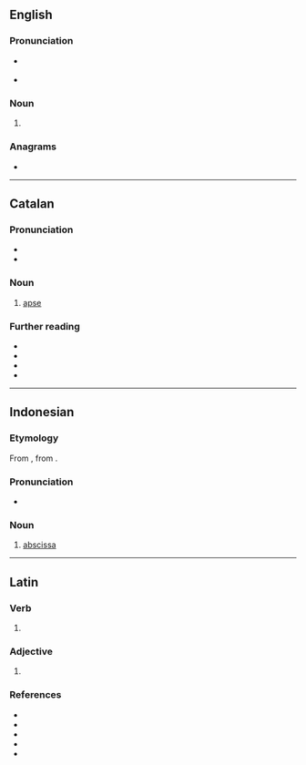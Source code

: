 ==English==

===Pronunciation===
* {{a|US}} {{IPA|en|/ˈæb.sɪs/}}
* {{rhymes|en|æbsɪs|s=2}}

===Noun===
{{en-noun|absides}}

# {{alternative spelling of|en|apsis}}

===Anagrams===
* {{anagrams|en|a=abiss|basis|bassi|isbas}}

----

==Catalan==
{{wikipedia|lang=ca}}

===Pronunciation===
* {{ca-IPA}}
* {{audio|ca|LL-Q7026 (cat)-Toniher-absis.wav|Audio (Catalonia)}}

===Noun===
{{ca-noun|m|absis}}

# [[apse]]

===Further reading===
* {{R:IEC2}}
* {{R:GDLC}}
* {{R:DNV}}
* {{R:DCVB}}

{{topics|ca|Architecture}}

----

==Indonesian==

===Etymology===
From {{bor|id|nl|abscis}}, from {{der|id|la|abscissa}}.

===Pronunciation===
* {{IPA|id|[apsɪs]}}

===Noun===
{{id-noun}}

# [[abscissa]]
#: {{syn|ms|abscissa}} {{q|Brunei, Malaysia, Singapore}}

----

==Latin==

===Verb===
{{la-verb-form|absīs}}

# {{inflection of|la|absum||2|s|pres|actv|subj}}

===Adjective===
{{la-adj-form|absīs}}

# {{inflection of|la|absus||dat//abl|m//f//n|p}}

===References===
* {{R:L&S}}
* {{R:du Cange}}
* {{R:Gaffiot}}
* {{R:Peck}}
* {{R:Smith's Antiquities}}